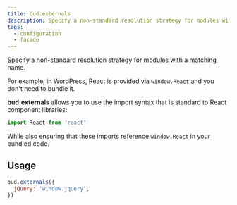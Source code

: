 ```yaml
---
title: bud.externals
description: Specify a non-standard resolution strategy for modules with a matching name.
tags:
  - configuration
  - facade
---
```


Specify a non-standard resolution strategy for modules with a matching name.

For example, in WordPress, React is provided via `window.React` and you don't need to bundle it.

**bud.externals** allows you to use the import syntax that is standard to React component libraries:

```js title=bud.config.js
import React from 'react'
```

While also ensuring that these imports reference `window.React` in your bundled code.

## Usage

```js title=bud.config.js
bud.externals({
  jQuery: 'window.jquery',
})
```
